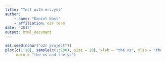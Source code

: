 ```yaml
---
title: "Test with erc.yml"
author:
    - name: "Daniel Nüst"
    - affiliation: o2r team
date: "2017"
output: html_document
---
```


```r
set.seed(nchar("o2r project"))
plot(c(1:10), sample(c(1:100), size = 10), xlab = "the xs", ylab = "the ys",
     main = "the xs and the ys")
```
